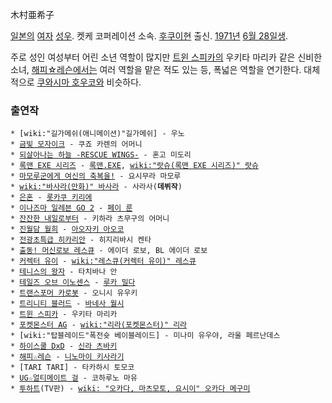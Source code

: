 木村亜希子

[[일본]]의 [[여자]] [[성우]]. 켓케 코퍼레이션 소속. [[후쿠이]]현 출신. [[1971년]] [[6월 28일]]생.

주로 성인 여성부터 어린 소년 역할이 많지만 [[트윈 스피카]]의 우키타 마리카 같은 신비한 소녀, [[해피☆레슨]]에서는 여러 역할을 맡은 적도 있는 등, 폭넓은 역할을 연기한다. 대체적으로 [[쿠와시마 호우코]]와 비슷하다.

=== 출연작 ===
 * [wiki:"길가메쉬(애니메이션)"길가메쉬] - 우노
 * [[금빛 모자이크]] - 쿠죠 카렌의 어머니
 * [[되살아나는 하늘 -RESCUE WINGS-]] - 혼고 미도리
 * [[록맨 EXE 시리즈]] - [[록맨.EXE]], [[wiki:"랏슈(록맨 EXE 시리즈)" 랏슈]]
 * [[마모루군에게 여신의 축복을!]] - 요시무라 마모루
 * [[wiki:"바사라(만화)" 바사라]] - 사라사('''데뷔작''')
 * [[은혼]] - [[롯카쿠 키리에]]
 * [[이나즈마 일레븐 GO 2]] - [[페이 룬]]
 * [[잔잔한 내일로부터]] - 키하라 츠무구의 어머니
 * [[진월담 월희]] - [[아오자키 아오코]]
 * [[전광초특급 히카리안]] - 히지리바시 켄타
 * [[출동! 머신로보 레스큐]] - 에이더 로보, BL 에이더 로보
 * [[커렉터 유이]] - [[wiki:"레스큐(커렉터 유이)" 레스큐]]
 * [[테니스의 왕자]] - 타치바나 안
 * [[테일즈 오브 이노센스]] - [[루카 밀다]]
 * [[트랜스포머 카로봇]] - 오니시 유우키
 * [[트리니티 블러드]] - [[바네사 월시]]
 * [[트윈 스피카]] - 우키타 마리카
 * [[포켓몬스터 AG]] - [[wiki:"리라(포켓몬스터)" 리라]]
 * [wiki:"탑블레이드"폭전슛 베이블레이드] - 미나미 유우야, 라울 페르난데스
 * [[하이스쿨 DxD]] - [[신라 츠바키]]
 * [[해피☆레슨]] - [[니노마이 키사라기]]
 * [TARI TARI] - 타카하시 토모코
 * [[UG☆얼티메이트 걸]] - 코하루노 마유
 * [[투하트]](TV판) - [[wiki: "오카다, 마츠모토, 요시이" 오카다 메구미]]
